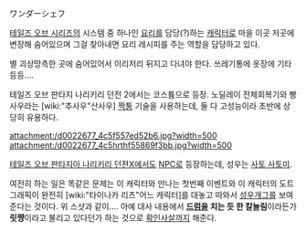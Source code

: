 ワンダーシェフ

[[테일즈 오브 시리즈]]의 시스템 중 하나인 [[요리]]를 담당(?)하는 [[캐릭터]]로 마을 이곳 저곳에 변장해 숨어있으며 그걸 찾아내면 요리 레시피를 주는 역할을 담당하고 있다.

별 괴상망측한 곳에 숨어있어서 이리저리 뒤지고 다녀야 한다. 쓰레기통에 옷장에 기타 등등….

테일즈 오브 판타지 나리키리 던전 2에서는 코스튬으로 등장. 노딜레이 전체회복기와 빵사우라는 [wiki:"추사우"산사우] [[짝퉁]] 기술을 사용하는데, 둘 다 고성능이라 초반에 상당히 유용하다.

attachment:/d0022677_4c5f557ed52b6.jpg?width=500
attachment:/d0022677_4c5hrthf55869f3bb.jpg?width=500

[[테일즈 오브 판타지아 나리키리 던젼X]]에서도 [[NPC]]로 등장하는데, 성우는 [[사토 사토미]].

여전히 하는 일은 똑같은 문제는 이 캐릭터와 만나는 첫번째 이벤트와 이 캐릭터의 도트 그래픽이 완전히 [wiki:"타이나카 리츠"어느 캐릭터]를 대놓고 따와서 [[성우개그]]를 보여준다는 것이다. 위 스샷과 같이…. 아예 대사 내용에서 '''[[드럼]]을 치는 듯 한 칼놀림'''이라든가 '''릿쨩'''이라고 불리고 있다던가 하는 것으로 [[확인사살]]까지 해준다.
